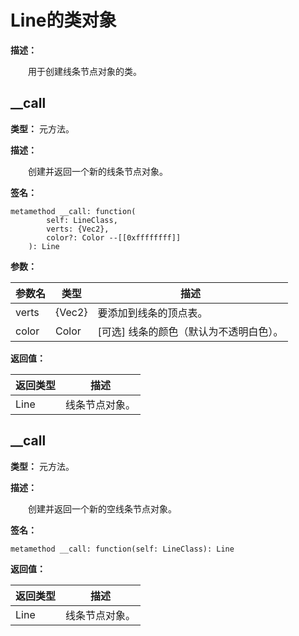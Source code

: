 # Line的类对象

**描述：**

&emsp;&emsp;用于创建线条节点对象的类。

## __call

**类型：** 元方法。

**描述：**

&emsp;&emsp;创建并返回一个新的线条节点对象。

**签名：**
```tl
metamethod __call: function(
		self: LineClass,
		verts: {Vec2},
		color?: Color --[[0xffffffff]]
	): Line
```

**参数：**

| 参数名 | 类型 | 描述 |
| --- | --- | --- |
| verts | \{Vec2} | 要添加到线条的顶点表。 |
| color | Color | [可选] 线条的颜色（默认为不透明白色）。 |

**返回值：**

| 返回类型 | 描述 |
| --- | --- |
| Line | 线条节点对象。 |

## __call

**类型：** 元方法。

**描述：**

&emsp;&emsp;创建并返回一个新的空线条节点对象。

**签名：**
```tl
metamethod __call: function(self: LineClass): Line
```

**返回值：**

| 返回类型 | 描述 |
| --- | --- |
| Line | 线条节点对象。 |